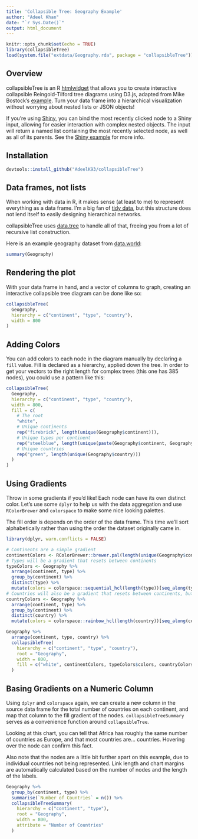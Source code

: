 ```yaml
---
title: 'Collapsible Tree: Geography Example'
author: "Adeel Khan"
date: "`r Sys.Date()`"
output: html_document
---
```


```r
knitr::opts_chunk$set(echo = TRUE)
library(collapsibleTree)
load(system.file("extdata/Geography.rda", package = "collapsibleTree"))
```

## Overview

collapsibleTree is an R [htmlwidget](http://www.htmlwidgets.org/) that allows you to create interactive collapsible Reingold-Tilford tree diagrams using D3.js, adapted from Mike Bostock's [example](https://bl.ocks.org/mbostock/4339083). Turn your data frame into a hierarchical visualization without worrying about nested lists or JSON objects!

If you're using [Shiny](https://shiny.rstudio.com/), you can bind the most recently clicked node to a Shiny input, allowing for easier interaction with complex nested objects. The input will return a named list containing the most recently selected node, as well as all of its parents. See the [Shiny example](https://adeelk93.shinyapps.io/collapsibletree/) for more info.

## Installation

```r
devtools::install_github("AdeelK93/collapsibleTree")
```

## Data frames, not lists

When working with data in R, it makes sense (at least to me) to represent everything as a data frame. I'm a big fan of [tidy data](https://cran.r-project.org/web/packages/tidyr/vignettes/tidy-data.html), but this structure does not lend itself to easily designing hierarchical networks. 

collapsibleTree uses [data.tree](https://cran.r-project.org/web/packages/data.tree/vignettes/data.tree.html) to handle all of that, freeing you from a lot of recursive list construction.

Here is an example geography dataset from [data.world](https://data.world/glx/geography-table):

```r
summary(Geography)
```

## Rendering the plot

With your data frame in hand, and a vector of columns to graph, creating an interactive collapsible tree diagram can be done like so:

```r
collapsibleTree(
  Geography,
  hierarchy = c("continent", "type", "country"),
  width = 800
)
```

## Adding Colors

You can add colors to each node in the diagram manually by declaring a `fill` value. Fill is declared as a hierarchy, applied down the tree. In order to get your vectors to the right length for complex trees (this one has 385 nodes), you could use a pattern like this:

```r
collapsibleTree(
  Geography,
  hierarchy = c("continent", "type", "country"),
  width = 800,
  fill = c(
    # The root
    "white",
    # Unique continents
    rep("firebrick", length(unique(Geography$continent))),
    # Unique types per continent
    rep("steelblue", length(unique(paste(Geography$continent, Geography$type)))),
    # Unique countries
    rep("green", length(unique(Geography$country)))
  )
)
```

## Using Gradients

Throw in some gradients if you'd like! Each node can have its own distinct color. Let's use some `dplyr` to help us with the data aggregation and use `RColorBrewer` and `colorspace` to make some nice looking palettes.

The fill order is depends on the order of the data frame. This time we'll sort alphabetically rather than using the order the dataset originally came in.

```r
library(dplyr, warn.conflicts = FALSE)

# Continents are a simple gradient
continentColors <- RColorBrewer::brewer.pal(length(unique(Geography$continent)), "Reds")
# Types will be a gradient that resets between continents
typeColors <- Geography %>%
  arrange(continent, type) %>% 
  group_by(continent) %>%
  distinct(type) %>%
  mutate(colors = colorspace::sequential_hcl(length(type))[seq_along(type)])
# Countries will also be a gradient that resets between continents, but not types
countryColors <- Geography %>%
  arrange(continent, type) %>% 
  group_by(continent) %>%
  distinct(country) %>%
  mutate(colors = colorspace::rainbow_hcl(length(country))[seq_along(country)])

Geography %>%
  arrange(continent, type, country) %>%
  collapsibleTree(
    hierarchy = c("continent", "type", "country"),
    root = "Geography",
    width = 800,
    fill = c("white", continentColors, typeColors$colors, countryColors$colors)
  )
```

## Basing Gradients on a Numeric Column

Using `dplyr` and `colorspace` again, we can create a new column in the source data frame for the total number of countries on each continent, and map that column to the fill gradient of the nodes. `collapsibleTreeSummary` serves as a convenience function around `collapsibleTree`. 

Looking at this chart, you can tell that Africa has roughly the same number of countries as Europe, and that most countries are... countries. Hovering over the node can confirm this fact.

Also note that the nodes are a little bit further apart on this example, due to individual countries not being represented. Link length and chart margins are automatically calculated based on the number of nodes and the length of the labels.

```r
Geography %>%
  group_by(continent, type) %>%
  summarise(`Number of Countries` = n()) %>%
  collapsibleTreeSummary(
    hierarchy = c("continent", "type"),
    root = "Geography",
    width = 800,
    attribute = "Number of Countries"
  )
```
